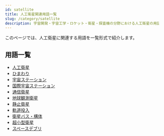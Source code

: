 ```yaml
---
id: satellite
title: 人工衛星関連用語一覧
slug: /category/satellite
description: 宇宙開発・宇宙工学・ロケット・衛星・探査機の分野における人工衛星の用語の一覧です．意味・定義・概要・説明ページへと移ることができます．
---
```



<Head>
  <script type="application/ld+json">
    {`{
      "@context": "https://schema.org",
      "@type": "DefinedTerm",
      "name": "人工衛星関連用語一覧",
      "inDefinedTermSet": "https://www.space-portal.org",
      "termCode": "category/satellite",
      "description": "宇宙開発・宇宙工学・ロケット・衛星・探査機の分野における人工衛星用語の一覧です．意味・定義・概要・説明ページへと移ることができます．",
      "url": "https://www.space-portal.org/docs/category/satellite"
    }`}
  </script>
</Head>

このページでは、人工衛星に関連する用語を一覧形式で紹介します。

## 用語一覧

- [人工衛星](/docs/satellite/satellite)
- [ひまわり](/docs/satellite/index/himawari)
- [宇宙ステーション](/docs/satellite/type/space-station)
- [国際宇宙ステーション](/docs/satellite/index/iss)
- [通信衛星](/docs/satellite/type/communication-satellite)
- [地球観測衛星](/docs/satellite/type/earth-observation-sat)
- [静止衛星](/docs/satellite/type/geostationary-sat)
- [軌道投入](/docs/satellite/system/orbit-insertion)
- [衛星バス・構体](/docs/satellite/system/satellite-bus)
- [超小型衛星](/docs/satellite/type/cubesat)
- [スペースデブリ](/docs/satellite/type/space-debris)

